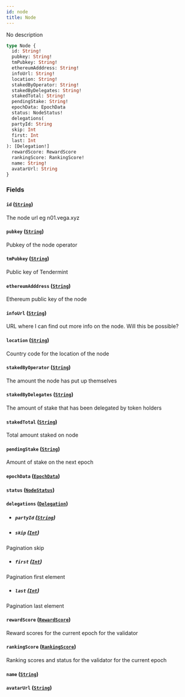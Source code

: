 ```yaml
---
id: node
title: Node
---
```



No description

```graphql
type Node {
  id: String!
  pubkey: String!
  tmPubkey: String!
  ethereumAdddress: String!
  infoUrl: String!
  location: String!
  stakedByOperator: String!
  stakedByDelegates: String!
  stakedTotal: String!
  pendingStake: String!
  epochData: EpochData
  status: NodeStatus!
  delegations(
  partyId: String
  skip: Int
  first: Int
  last: Int
): [Delegation!]
  rewardScore: RewardScore
  rankingScore: RankingScore!
  name: String!
  avatarUrl: String
}
```


### Fields

#### `id` ([`String`](/docs/mainnet/graphql/scalars/string))

The node url eg n01.vega.xyz


#### `pubkey` ([`String`](/docs/mainnet/graphql/scalars/string))

Pubkey of the node operator


#### `tmPubkey` ([`String`](/docs/mainnet/graphql/scalars/string))

Public key of Tendermint


#### `ethereumAdddress` ([`String`](/docs/mainnet/graphql/scalars/string))

Ethereum public key of the node


#### `infoUrl` ([`String`](/docs/mainnet/graphql/scalars/string))

URL where I can find out more info on the node. Will this be possible?


#### `location` ([`String`](/docs/mainnet/graphql/scalars/string))

Country code for the location of the node


#### `stakedByOperator` ([`String`](/docs/mainnet/graphql/scalars/string))

The amount the node has put up themselves


#### `stakedByDelegates` ([`String`](/docs/mainnet/graphql/scalars/string))

The amount of stake that has been delegated by token holders


#### `stakedTotal` ([`String`](/docs/mainnet/graphql/scalars/string))

Total amount staked on node


#### `pendingStake` ([`String`](/docs/mainnet/graphql/scalars/string))

Amount of stake on the next epoch


#### `epochData` ([`EpochData`](/docs/mainnet/graphql/objects/epoch-data))




#### `status` ([`NodeStatus`](/docs/mainnet/graphql/enums/node-status))




#### `delegations` ([`Delegation`](/docs/mainnet/graphql/objects/delegation))


- ##### `partyId` ([`String`](/docs/mainnet/graphql/scalars/string))




- ##### `skip` ([`Int`](/docs/mainnet/graphql/scalars/int))

Pagination skip


- ##### `first` ([`Int`](/docs/mainnet/graphql/scalars/int))

Pagination first element


- ##### `last` ([`Int`](/docs/mainnet/graphql/scalars/int))

Pagination last element


#### `rewardScore` ([`RewardScore`](/docs/mainnet/graphql/objects/reward-score))

Reward scores for the current epoch for the validator


#### `rankingScore` ([`RankingScore`](/docs/mainnet/graphql/objects/ranking-score))

Ranking scores and status for the validator for the current epoch


#### `name` ([`String`](/docs/mainnet/graphql/scalars/string))




#### `avatarUrl` ([`String`](/docs/mainnet/graphql/scalars/string))







